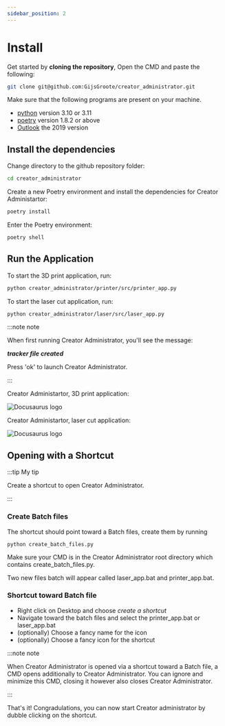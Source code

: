 ```yaml
---
sidebar_position: 2
---
```


# Install


Get started by **cloning the repository**, Open the CMD and paste the following:

```bash
git clone git@github.com:GijsGroote/creator_administrator.git
```

Make sure that the following programs are present on your machine.

- [python](https://www.python.org/downloads/) version 3.10 or 3.11
- [poetry](https://python-poetry.org/docs/) version 1.8.2 or above
- [Outlook](https://microsoft-outlook.en.softonic.com/?ex=RAMP-1768.2) the 2019 version


## Install the dependencies

Change directory to the github repository folder:

```bash
cd creator_administrator
```

Create a new Poetry environment and install the dependencies for Creator Administartor:

```bash
poetry install
```

Enter the Poetry environment:

```bash
poetry shell
```

## Run the Application

To start the 3D print application, run:
```bash
python creator_administrator/printer/src/printer_app.py 
```

To start the laser cut application, run:
```bash
python creator_administrator/laser/src/laser_app.py 
```

:::note note 

When first running Creator Administrator, you'll see the message:

___tracker file created___

Press 'ok' to launch Creator Administrator.

:::

Creator Administartor, 3D print application:

![Docusaurus logo](/img/printer_start_screen.png)

Creator Administartor, laser cut application:

![Docusaurus logo](/img/laser_start_screen.png)


## Opening with a Shortcut 
:::tip My tip

Create a shortcut to open Creator Administrator.

:::

### Create Batch files
The shortcut should point toward a Batch files, create them by running
```
python create_batch_files.py
```

Make sure your CMD is in the Creator Administrator root directory which contains create_batch_files.py.

Two new files batch will appear called laser_app.bat and printer_app.bat.

### Shortcut toward Batch file

- Right click on Desktop and choose *create a shortcut*
- Navigate toward the batch files and select the printer_app.bat or laser_app.bat
- (optionally) Choose a fancy name for the icon
- (optionally) Choose a fancy icon for the shortcut

:::note note

When Creator Administrator is opened via a shortcut toward a Batch file, a CMD opens additionally to Creator Administrator. You can ignore and minimize this CMD, closing it however also closes Creator Administrator.

:::

That's it! Congradulations, you can now start Creator administrator by dubble clicking on the shortcut.


